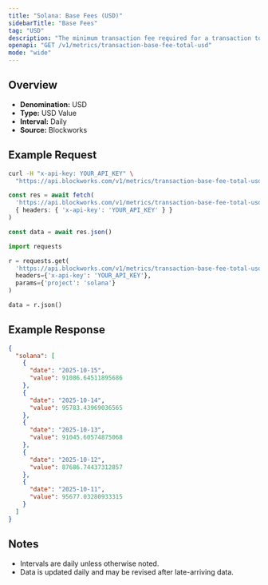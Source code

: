 ```yaml
---
title: "Solana: Base Fees (USD)"
sidebarTitle: "Base Fees"
tag: "USD"
description: "The minimum transaction fee required for a transaction to be included in a block"
openapi: "GET /v1/metrics/transaction-base-fee-total-usd"
mode: "wide"
---
```


## Overview

- **Denomination:** USD
- **Type:** USD Value
- **Interval:** Daily
- **Source:** Blockworks

## Example Request

<CodeGroup>

```bash cURL
curl -H "x-api-key: YOUR_API_KEY" \
  "https://api.blockworks.com/v1/metrics/transaction-base-fee-total-usd?project=solana"
```

```typescript TypeScript
const res = await fetch(
  'https://api.blockworks.com/v1/metrics/transaction-base-fee-total-usd?project=solana',
  { headers: { 'x-api-key': 'YOUR_API_KEY' } }
)

const data = await res.json()
```

```python Python
import requests

r = requests.get(
  'https://api.blockworks.com/v1/metrics/transaction-base-fee-total-usd',
  headers={'x-api-key': 'YOUR_API_KEY'},
  params={'project': 'solana'}
)

data = r.json()
```

</CodeGroup>

## Example Response

```json
{
  "solana": [
    {
      "date": "2025-10-15",
      "value": 91086.64511895686
    },
    {
      "date": "2025-10-14",
      "value": 95783.43969036565
    },
    {
      "date": "2025-10-13",
      "value": 91045.60574875068
    },
    {
      "date": "2025-10-12",
      "value": 87686.74437312857
    },
    {
      "date": "2025-10-11",
      "value": 95677.03280933315
    }
  ]
}
```

## Notes
- Intervals are daily unless otherwise noted.
- Data is updated daily and may be revised after late-arriving data.